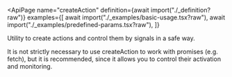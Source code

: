 
<ApiPage
  name="createAction"
  definition={await import("./_definition?raw")}
  examples={[
    await import("./_examples/basic-usage.tsx?raw"),
    await import("./_examples/predefined-params.tsx?raw"),
  ]}
>
Utility to create actions and control them by signals in a safe way.

It is not strictly necessary to use createAction to work with promises (e.g.
fetch), but it is recommended, since it allows you to control their
activation and monitoring.

</ApiPage>
